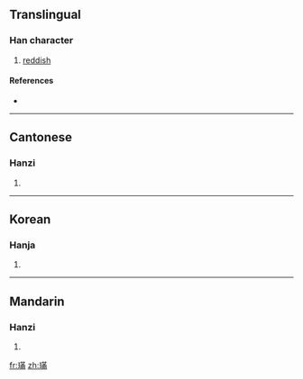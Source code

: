 ==Translingual==

===Han character===
{{Han char|rn=96|rad=玉|as=11|sn=15|four=1412<sub>7</sub>|canj=一土廿中月 (MGTLB)}}

# [[reddish]]

====References====
* {{Han ref|kx=0741.100|dkj=21208|dj=1150.270|hdz=21134.040|uh=748A|ud=29834|bh=E6A4|bd=59044}}

----

==Cantonese==

===Hanzi===
{{yue-hanzi|jyut=|y=mun4}}

# {{defn|Cantonese}}

----

==Korean==

===Hanja===
{{ko-hanja|hangeul=문|eumhun=|rv=mun|mr=mun|y=mun}}

# {{defn|Korean}}

----

==Mandarin==

===Hanzi===
{{cmn-hanzi|pin=[[mán]] ([[man2]]), [[mén]] ([[men2]])|wg=man<sup>2</sup>, men<sup>2</sup>}}

# {{defn|Mandarin}}

[[fr:璊]]
[[zh:璊]]